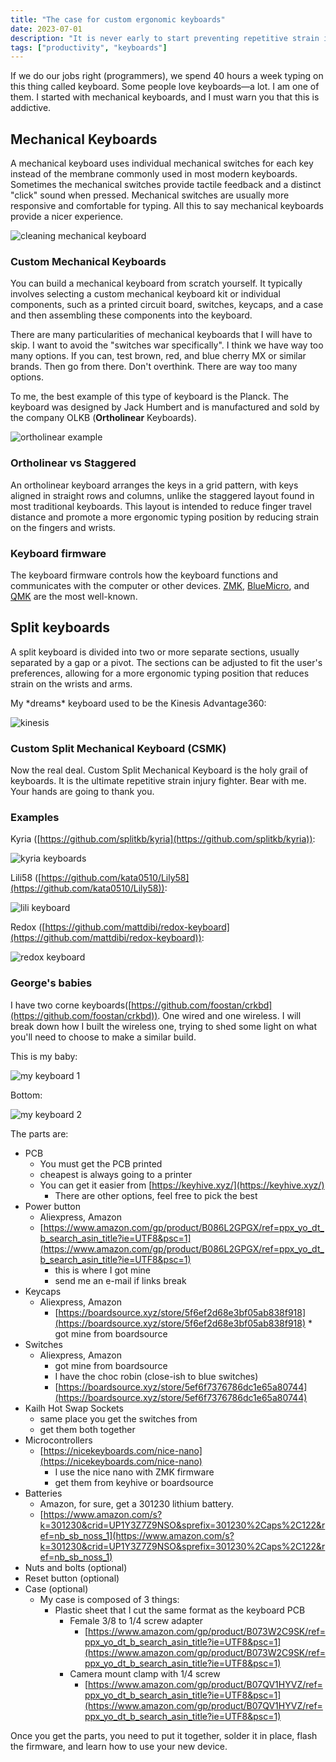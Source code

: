 ```yaml
---
title: "The case for custom ergonomic keyboards"
date: 2023-07-01
description: "It is never early to start preventing repetitive strain injury"
tags: ["productivity", "keyboards"]
---
```


If we do our jobs right (programmers),
we spend 40 hours a week typing on this thing called keyboard.
Some people love keyboards—a lot.
I am one of them. I started with mechanical keyboards, and I must warn you that this is addictive.

## Mechanical Keyboards

A mechanical keyboard uses individual mechanical switches for each key instead of the membrane
commonly used in most modern keyboards.
Sometimes the mechanical switches provide tactile feedback and a distinct "click" sound when pressed.
Mechanical switches are usually more responsive and comfortable for typing.
All this to say mechanical keyboards provide a nicer experience.

![cleaning mechanical keyboard](/posts/keyboards/example.webp)

### Custom Mechanical Keyboards

You can build a mechanical keyboard from scratch yourself.
It typically involves selecting a custom mechanical keyboard kit or individual components,
such as a printed circuit board,
switches, keycaps, and a case and then assembling these components into the keyboard.

There are many particularities of mechanical keyboards that I will have to skip.
I want to avoid the "switches war specifically".
I think we have way too many options.
If you can, test brown, red, and blue cherry MX or similar brands.
Then go from there. Don't overthink. There are way too many options.

To me, the best example of this type of keyboard is the Planck.
The keyboard was designed by Jack Humbert and is manufactured and sold by the company OLKB (**Ortholinear** Keyboards).

![ortholinear example](/posts/keyboards/ortho.webp)

### Ortholinear vs Staggered

An ortholinear keyboard arranges the keys in a grid pattern,
with keys aligned in straight rows and columns,
unlike the staggered layout found in most traditional keyboards.
This layout is intended to reduce finger travel distance and promote a more
ergonomic typing position by reducing strain on the fingers and wrists.

### Keyboard firmware

The keyboard firmware controls how the keyboard functions and communicates with the computer or other devices.
[ZMK](https://github.com/zmkfirmware/zmk),
[BlueMicro](https://github.com/jpconstantineau/BlueMicro_BLE),
and [QMK](https://github.com/qmk/qmk_firmware) are the most well-known.

## Split keyboards

A split keyboard is divided into two or more separate sections,
usually separated by a gap or a pivot. The sections can be adjusted to fit the user's preferences,
allowing for a more ergonomic typing position that reduces strain on the wrists and arms.

My \*dreams\* keyboard used to be the Kinesis Advantage360:

![kinesis](/posts/keyboards/split.webp)

### Custom Split Mechanical Keyboard (CSMK)

Now the real deal.
Custom Split Mechanical Keyboard is the holy grail of keyboards.
It is the ultimate repetitive strain injury fighter.
Bear with me. Your hands are going to thank you.

### Examples

Kyria ([https://github.com/splitkb/kyria](https://github.com/splitkb/kyria)):

![kyria keyboards](/posts/keyboards/kyria.webp)

Lili58 ([https://github.com/kata0510/Lily58](https://github.com/kata0510/Lily58)):

![lili keyboard](/posts/keyboards/lili.webp)

Redox ([https://github.com/mattdibi/redox-keyboard](https://github.com/mattdibi/redox-keyboard)):

![redox keyboard](/posts/keyboards/redox.webp)

### George's babies

I have two corne keyboards([https://github.com/foostan/crkbd](https://github.com/foostan/crkbd)).
One wired and one wireless. I will break down how I built the wireless one,
trying to shed some light on what you'll need to choose to make a similar build.

This is my baby:

![my keyboard 1](/posts/keyboards/baby1.webp)

Bottom:

![my keyboard 2](/posts/keyboards/baby2.webp)

The parts are:

- PCB
  - You must get the PCB printed
  - cheapest is always going to a printer
  - You can get it easier from [https://keyhive.xyz/](https://keyhive.xyz/)
    - There are other options, feel free to pick the best
- Power button
  - Aliexpress, Amazon
  - [https://www.amazon.com/gp/product/B086L2GPGX/ref=ppx_yo_dt_b_search_asin_title?ie=UTF8&psc=1](https://www.amazon.com/gp/product/B086L2GPGX/ref=ppx_yo_dt_b_search_asin_title?ie=UTF8&psc=1)
    - this is where I got mine
    - send me an e-mail if links break
- Keycaps
  - Aliexpress, Amazon
    - [https://boardsource.xyz/store/5f6ef2d68e3bf05ab838f918](https://boardsource.xyz/store/5f6ef2d68e3bf05ab838f918) \*
      got mine from boardsource
- Switches
  - Aliexpress, Amazon
    - got mine from boardsource
    - I have the choc robin (close-ish to blue switches)
    - [https://boardsource.xyz/store/5ef6f7376786dc1e65a80744](https://boardsource.xyz/store/5ef6f7376786dc1e65a80744)
- Kailh Hot Swap Sockets
  - same place you get the switches from
  - get them both together
- Microcontrollers
  - [https://nicekeyboards.com/nice-nano](https://nicekeyboards.com/nice-nano)
    - I use the nice nano with ZMK firmware
    - get them from keyhive or boardsource
- Batteries
  - Amazon, for sure, get a 301230 lithium battery.
  - [https://www.amazon.com/s?k=301230&crid=UP1Y3Z7Z9NSO&sprefix=301230%2Caps%2C122&ref=nb_sb_noss_1](https://www.amazon.com/s?k=301230&crid=UP1Y3Z7Z9NSO&sprefix=301230%2Caps%2C122&ref=nb_sb_noss_1)
- Nuts and bolts (optional)
- Reset button (optional)
- Case (optional)
  - My case is composed of 3 things:
    - Plastic sheet that I cut the same format as the keyboard PCB
      - Female 3/8 to 1/4 screw adapter
        - [https://www.amazon.com/gp/product/B073W2C9SK/ref=ppx_yo_dt_b_search_asin_title?ie=UTF8&psc=1](https://www.amazon.com/gp/product/B073W2C9SK/ref=ppx_yo_dt_b_search_asin_title?ie=UTF8&psc=1)
      - Camera mount clamp with 1/4 screw
        - [https://www.amazon.com/gp/product/B07QV1HYVZ/ref=ppx_yo_dt_b_search_asin_title?ie=UTF8&psc=1](https://www.amazon.com/gp/product/B07QV1HYVZ/ref=ppx_yo_dt_b_search_asin_title?ie=UTF8&psc=1)

Once you get the parts, you need to put it together, solder it in place,
flash the firmware, and learn how to use your new device.
